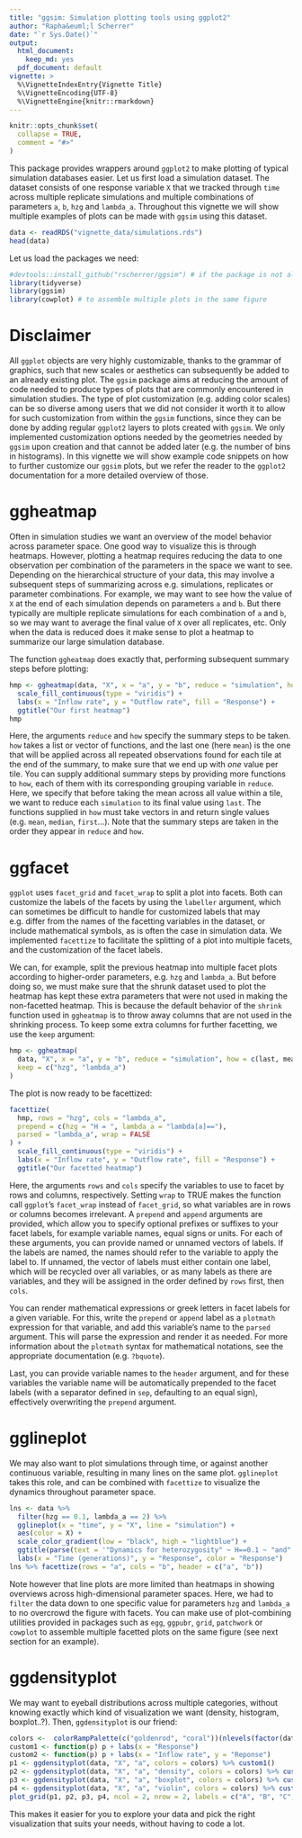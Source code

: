```yaml
---
title: "ggsim: Simulation plotting tools using ggplot2"
author: "Rapha&euml;l Scherrer"
date: "`r Sys.Date()`"
output:
  html_document:
    keep_md: yes
  pdf_document: default
vignette: >
  %\VignetteIndexEntry{Vignette Title}
  %\VignetteEncoding{UTF-8}
  %\VignetteEngine{knitr::rmarkdown}
---
```


```r
knitr::opts_chunk$set(
  collapse = TRUE,
  comment = "#>"
)
```

This package provides wrappers around `ggplot2` to make plotting of typical simulation databases easier. Let us first load a simulation dataset. The dataset consists of one response variable `X` that we tracked through `time` across multiple replicate simulations and multiple combinations of parameters `a`, `b`, `hzg` and `lambda_a`. Throughout this vignette we will show multiple examples of plots can be made with `ggsim` using this dataset. 

```r
data <- readRDS("vignette_data/simulations.rds")
head(data)
```

Let us load the packages we need:

```r
#devtools::install_github("rscherrer/ggsim") # if the package is not already installed
library(tidyverse)
library(ggsim)
library(cowplot) # to assemble multiple plots in the same figure
```

# Disclaimer

All `ggplot` objects are very highly customizable, thanks to the grammar of graphics, such that new scales or aesthetics can subsequently be added to an already existing plot. The `ggsim` package aims at reducing the amount of code needed to produce types of plots that are commonly encountered in simulation studies. The type of plot customization (e.g. adding color scales) can be so diverse among users that we did not consider it worth it to allow for such customization from within the `ggsim` functions, since they can be done by adding regular `ggplot2` layers to plots created with `ggsim`. We only implemented customization options needed by the geometries needed by `ggsim` upon creation and that cannot be added later (e.g. the number of bins in histograms). In this vignette we will show example code snippets on how to further customize our `ggsim` plots, but we refer the reader to the `ggplot2` documentation for a more detailed overview of those.

# ggheatmap

Often in simulation studies we want an overview of the model behavior across parameter space. One good way to visualize this is through heatmaps. However, plotting a heatmap requires reducing the data to one observation per combination of the parameters in the space we want to see. Depending on the hierarchical structure of your data, this may involve a subsequent steps of summarizing across e.g. simulations, replicates or parameter combinations. For example, we may want to see how the value of `X` at the end of each simulation depends on parameters `a` and `b`. But there typically are multiple replicate simulations for each combination of `a` and `b`, so we may want to average the final value of `X` over all replicates, etc. Only when the data is reduced does it make sense to plot a heatmap to summarize our large simulation database. 

The function `ggheatmap` does exactly that, performing subsequent summary steps before plotting:

```r
hmp <- ggheatmap(data, "X", x = "a", y = "b", reduce = "simulation", how = c(last, mean)) +
  scale_fill_continuous(type = "viridis") +
  labs(x = "Inflow rate", y = "Outflow rate", fill = "Response") +
  ggtitle("Our first heatmap")
hmp
```

Here, the arguments `reduce` and `how` specify the summary steps to be taken. `how` takes a list or vector of functions, and the last one (here `mean`) is the one that will be applied across all repeated observations found for each tile at the end of the summary, to make sure that we end up with *one* value per tile. You can supply additional summary steps by providing more functions to `how`, each of them with its corresponding grouping variable in `reduce`. Here, we specify that before taking the mean across all value within a tile, we want to reduce each `simulation` to its final value using `last`. The functions supplied in `how` must take vectors in and return single values (e.g. `mean`, `median`, `first`...). Note that the summary steps are taken in the order they appear in `reduce` and `how`.

# ggfacet

`ggplot` uses `facet_grid` and `facet_wrap` to split a plot into facets. Both can customize the labels of the facets by using the `labeller` argument, which can sometimes be difficult to handle for customized labels that may e.g. differ from the names of the facetting variables in the dataset, or include mathematical symbols, as is often the case in simulation data. We implemented `facettize` to facilitate the splitting of a plot into multiple facets, and the customization of the facet labels. 

We can, for example, split the previous heatmap into multiple facet plots according to higher-order parameters, e.g. `hzg` and `lambda_a`. But before doing so, we must make sure that the shrunk dataset used to plot the heatmap has kept these extra parameters that were not used in making the non-facetted heatmap. This is because the default behavior of the `shrink` function used in `ggheatmap` is to throw away columns that are not used in the shrinking process. To keep some extra columns for further facetting, we use the `keep` argument:

```r
hmp <- ggheatmap(
  data, "X", x = "a", y = "b", reduce = "simulation", how = c(last, mean), 
  keep = c("hzg", "lambda_a")
)
```

The plot is now ready to be facettized:

```r
facettize(
  hmp, rows = "hzg", cols = "lambda_a",
  prepend = c(hzg = "H = ", lambda_a = "lambda[a]=="),
  parsed = "lambda_a", wrap = FALSE
) +
  scale_fill_continuous(type = "viridis") +
  labs(x = "Inflow rate", y = "Outflow rate", fill = "Response") +
  ggtitle("Our facetted heatmap")
```


Here, the arguments `rows` and `cols` specify the variables to use to facet by rows and columns, respectively. Setting `wrap` to TRUE makes the function call `ggplot`'s `facet_wrap` instead of `facet_grid`, so what variables are in rows or columns becomes irrelevant. A `prepend` and `append` arguments are provided, which allow you to specify optional prefixes or suffixes to your facet labels, for example variable names, equal signs or units. For each of these arguments, you can provide named or unnamed vectors of labels. If the labels are named, the names should refer to the variable to apply the label to. If unnamed, the vector of labels must either contain one label, which will be recycled over all variables, or as many labels as there are variables, and they will be assigned in the order defined by `rows` first, then `cols`. 

You can render mathematical expressions or greek letters in facet labels for a given variable. For this, write the `prepend` or `append` label as a `plotmath` expression for that variable, and add this variable's name to the `parsed` argument. This will parse the expression and render it as needed. For more information about the `plotmath` syntax for mathematical notations, see the appropriate documentation (e.g. `?bquote`).

Last, you can provide variable names to the `header` argument, and for these variables the variable name will be automatically prepended to the facet labels (with a separator defined in `sep`, defaulting to an equal sign), effectively overwriting the `prepend` argument. 

# gglineplot

We may also want to plot simulations through time, or against another continuous variable, resulting in many lines on the same plot. `gglineplot` takes this role, and can be combined with `facettize` to visualize the dynamics throughout parameter space.

```r
lns <- data %>%
  filter(hzg == 0.1, lambda_a == 2) %>%
  gglineplot(x = "time", y = "X", line = "simulation") + 
  aes(color = X) +
  scale_color_gradient(low = "black", high = "lightblue") +
  ggtitle(parse(text = '"Dynamics for heterozygosity" ~ H==0.1 ~ "and" ~ lambda[a]==2')) +
  labs(x = "Time (generations)", y = "Response", color = "Response")
lns %>% facettize(rows = "a", cols = "b", header = c("a", "b"))
```

Note however that line plots are more limited than heatmaps in showing overviews across high-dimensional parameter spaces. Here, we had to `filter` the data down to one specific value for parameters `hzg` and `lambda_a` to no overcrowd the figure with facets. You can make use of plot-combining utilities provided in packages such as `egg`, `ggpubr`, `grid`, `patchwork` or `cowplot` to assemble multiple facetted plots on the same figure (see next section for an example).

# ggdensityplot

We may want to eyeball distributions across multiple categories, without knowing exactly which kind of visualization we want (density, histogram, boxplot..?). Then, `ggdensityplot` is our friend:

```r
colors <-  colorRampPalette(c("goldenrod", "coral"))(nlevels(factor(data$a)))
custom1 <- function(p) p + labs(x = "Response")
custom2 <- function(p) p + labs(x = "Inflow rate", y = "Reponse")
p1 <- ggdensityplot(data, "X", "a", colors = colors) %>% custom1()
p2 <- ggdensityplot(data, "X", "a", "density", colors = colors) %>% custom1()
p3 <- ggdensityplot(data, "X", "a", "boxplot", colors = colors) %>% custom2()
p4 <- ggdensityplot(data, "X", "a", "violin", colors = colors) %>% custom2()
plot_grid(p1, p2, p3, p4, ncol = 2, nrow = 2, labels = c("A", "B", "C", "D"))
```

This makes it easier for you to explore your data and pick the right visualization that suits your needs, without having to code a lot.
